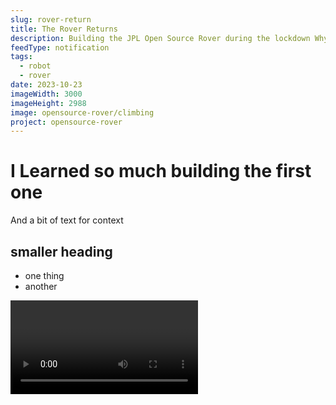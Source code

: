 ```yaml
---
slug: rover-return
title: The Rover Returns
description: Building the JPL Open Source Rover during the lockdown Why am I building the V2 JPL Open Source Rover?
feedType: notification
tags:
  - robot
  - rover
date: 2023-10-23
imageWidth: 3000
imageHeight: 2988
image: opensource-rover/climbing
project: opensource-rover
---
```

# I Learned so much building the first one

And a bit of text for context

## smaller heading

* one thing
* another

<Video id='Vp9dJ5upceo' caption='Rover demo'/>
